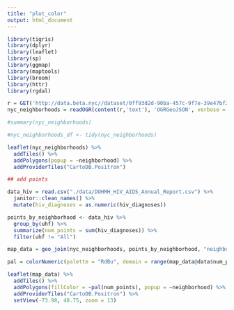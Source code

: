 ```yaml
---
title: "plot_color"
output: html_document
---
```


```r
library(tigris)
library(dplyr)
library(leaflet)
library(sp)
library(ggmap)
library(maptools)
library(broom)
library(httr)
library(rgdal)
```

```r
r = GET('http://data.beta.nyc//dataset/0ff93d2d-90ba-457c-9f7e-39e47bf2ac5f/resource/35dd04fb-81b3-479b-a074-a27a37888ce7/download/d085e2f8d0b54d4590b1e7d1f35594c1pediacitiesnycneighborhoods.geojson')
nyc_neighborhoods = readOGR(content(r,'text'), 'OGRGeoJSON', verbose = F)

#summary(nyc_neighborhoods)

#nyc_neighborhoods_df <- tidy(nyc_neighborhoods)

leaflet(nyc_neighborhoods) %>%
  addTiles() %>% 
  addPolygons(popup = ~neighborhood) %>%
  addProviderTiles("CartoDB.Positron")

## add points

data_hiv = read.csv("./data/DOHMH_HIV_AIDS_Annual_Report.csv") %>% 
  janitor::clean_names() %>% 
  mutate(hiv_diagnoses = as.numeric(hiv_diagnoses))

points_by_neighborhood <- data_hiv %>%
  group_by(uhf) %>%
  summarize(num_points = sum(hiv_diagnoses)) %>% 
  filter(uhf != "All")

map_data = geo_join(nyc_neighborhoods, points_by_neighborhood, "neighborhood", "uhf")

pal = colorNumeric(palette = "RdBu", domain = range(map_data@data$num_points, na.rm=T))

leaflet(map_data) %>%
  addTiles() %>% 
  addPolygons(fillColor = ~pal(num_points), popup = ~neighborhood) %>% 
  addProviderTiles("CartoDB.Positron") %>%
  setView(-73.98, 40.75, zoom = 13)
```

